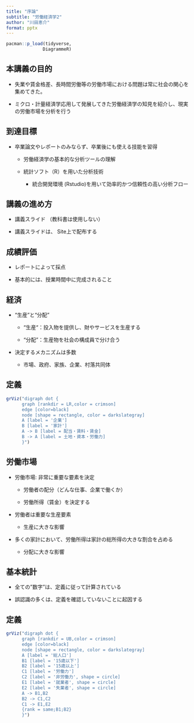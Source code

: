 ```yaml
---
title: "序論"
subtitle: "労働経済学2"
author: "川田恵介"
format: pptx
---
```



```r
pacman::p_load(tidyverse,
              DiagrammeR)
```


## 本講義の目的

- 失業や賃金格差、長時間労働等の労働市場における問題は常に社会の関心を集めてきた。

- ミクロ・計量経済学応用して発展してきた労働経済学の知見を紹介し、現実の労働市場を分析を行う

## 到達目標

- 卒業論文やレポートのみならず、卒業後にも使える技能を習得

    - 労働経済学の基本的な分析ツールの理解

    - 統計ソフト（R）を用いた分析技術

        - 統合開発環境 (Rstudio)を用いて効率的かつ信頼性の高い分析フロー

## 講義の進め方

- 講義スライド （教科書は使用しない）

- 講義スライドは、 Site上で配布する

## 成績評価

- レポートによって採点

- 基本的には、授業時間中に完成されること

## 経済

- “生産”と“分配”

    - “生産“：投入物を提供し、財やサービスを生産する

    - “分配”：生産物を社会の構成員で分け合う

- 決定するメカニズムは多数

    - 市場、政府、家族、企業、村落共同体


## 定義

```r
grViz("digraph dot {
      graph [rankdir = LR,color = crimson]
      edge [color=black]
      node [shape = rectangle, color = darkslategray]
      A [label = '企業']
      B [label = '家計']
      A -> B [label = 配当・賃料・賃金]
      B -> A [label = 土地・資本・労働力]
      }")
```


## 労働市場

- 労働市場: 非常に重要な要素を決定

    - 労働者の配分（どんな仕事、企業で働くか）
    
    - 労働所得（賃金）を決定する

- 労働者は重要な生産要素

    - 生産に大きな影響

- 多くの家計において、労働所得は家計の総所得の大きな割合を占める

    - 分配に大きな影響

## 基本統計

- 全ての"数字”は、定義に従って計算されている

- 誤認識の多くは、定義を確認していないことに起因する

## 定義

```r
grViz("digraph dot {
      graph [rankdir = UB,color = crimson]
      edge [color=black]
      node [shape = rectangle, color = darkslategray]
      A [label = '総人口']
      B1 [label = '15歳以下']
      B2 [label = '15歳以上']
      C1 [label = '労働力']
      C2 [label = '非労働力', shape = circle]
      E1 [label = '就業者', shape = circle]
      E2 [label = '失業者', shape = circle]
      A -> B1,B2
      B2 -> C1,C2
      C1 -> E1,E2
      {rank = same;B1;B2}
      }")
```



